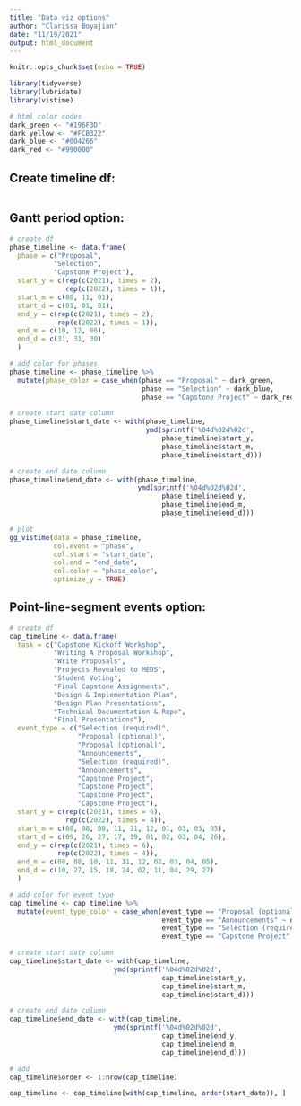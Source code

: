 ```yaml
---
title: "Data viz options"
author: "Clarissa Boyajian"
date: "11/19/2021"
output: html_document
---
```


```r
knitr::opts_chunk$set(echo = TRUE)
```

```r
library(tidyverse)
library(lubridate)
library(vistime)
```

```r
# html color codes
dark_green <- "#196F3D"
dark_yellow <- "#FCB322"
dark_blue <- "#004266"
dark_red <- "#990000"
```



## Create timeline df:
```r

```


## Gantt period option:
```r
# create df
phase_timeline <- data.frame(
  phase = c("Proposal", 
           "Selection",
           "Capstone Project"),
  start_y = c(rep(c(2021), times = 2), 
              rep(c(2022), times = 1)),
  start_m = c(08, 11, 01),
  start_d = c(01, 01, 01),
  end_y = c(rep(c(2021), times = 2), 
            rep(c(2022), times = 1)),
  end_m = c(10, 12, 06),
  end_d = c(31, 31, 30)
  )

# add color for phases
phase_timeline <- phase_timeline %>% 
  mutate(phase_color = case_when(phase == "Proposal" ~ dark_green,
                                 phase == "Selection" ~ dark_blue,
                                 phase == "Capstone Project" ~ dark_red))

# create start date column
phase_timeline$start_date <- with(phase_timeline, 
                                  ymd(sprintf('%04d%02d%02d', 
                                      phase_timeline$start_y, 
                                      phase_timeline$start_m, 
                                      phase_timeline$start_d)))

# create end date column
phase_timeline$end_date <- with(phase_timeline, 
                                ymd(sprintf('%04d%02d%02d', 
                                      phase_timeline$end_y, 
                                      phase_timeline$end_m, 
                                      phase_timeline$end_d)))

# plot
gg_vistime(data = phase_timeline,
           col.event = "phase",
           col.start = "start_date",
           col.end = "end_date",
           col.color = "phase_color",
           optimize_y = TRUE)

```


## Point-line-segment events option:
```r
# create df
cap_timeline <- data.frame(
  task = c("Capstone Kickoff Workshop", 
           "Writing A Proposal Workshop", 
           "Write Proposals", 
           "Projects Revealed to MEDS", 
           "Student Voting", 
           "Final Capstone Assignments",
           "Design & Implementation Plan",
           "Design Plan Presentations",
           "Technical Documentation & Repo",
           "Final Presentations"),
  event_type = c("Selection (required)",
                 "Proposal (optional)",
                 "Proposal (optional)",
                 "Announcements",
                 "Selection (required)",
                 "Announcements", 
                 "Capstone Project",
                 "Capstone Project",
                 "Capstone Project",
                 "Capstone Project"),
  start_y = c(rep(c(2021), times = 6), 
              rep(c(2022), times = 4)),
  start_m = c(08, 08, 08, 11, 11, 12, 01, 03, 03, 05),
  start_d = c(09, 26, 27, 17, 19, 01, 02, 03, 04, 26),
  end_y = c(rep(c(2021), times = 6), 
            rep(c(2022), times = 4)),
  end_m = c(08, 08, 10, 11, 11, 12, 02, 03, 04, 05),
  end_d = c(10, 27, 15, 18, 24, 02, 11, 04, 29, 27)
  )

# add color for event type
cap_timeline <- cap_timeline %>% 
  mutate(event_type_color = case_when(event_type == "Proposal (optional)" ~ dark_green,
                                      event_type == "Announcements" ~ dark_yellow,
                                      event_type == "Selection (required)" ~ dark_blue,
                                      event_type == "Capstone Project" ~ dark_red))

# create start date column
cap_timeline$start_date <- with(cap_timeline, 
                          ymd(sprintf('%04d%02d%02d', 
                                      cap_timeline$start_y, 
                                      cap_timeline$start_m, 
                                      cap_timeline$start_d)))

# create end date column
cap_timeline$end_date <- with(cap_timeline, 
                          ymd(sprintf('%04d%02d%02d', 
                                      cap_timeline$end_y, 
                                      cap_timeline$end_m, 
                                      cap_timeline$end_d)))

# add 
cap_timeline$order <- 1:nrow(cap_timeline)

cap_timeline <- cap_timeline[with(cap_timeline, order(start_date)), ]

```













